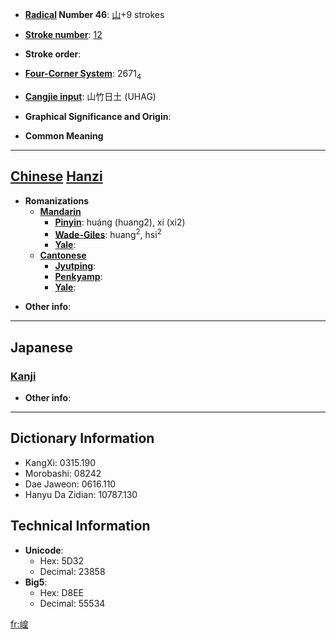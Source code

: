 * '''[[Wiktionary:Chinese radical index| Radical]] Number 46''': [[Wiktionary:Chinese radical index 山|山]]+9 strokes

* '''[[Wiktionary:Chinese total strokes index|Stroke number]]''': [[Wiktionary:Chinese total strokes index 12|12]]

* '''Stroke order''': 

* '''[[Wiktionary:Chinese four corner index|Four-Corner System]]''': 2671<sub>4</sub>

* '''[[Wiktionary:Chinese Cangjie index|Cangjie input]]''': 山竹日土 (UHAG)

* '''Graphical Significance and Origin''': 

* '''Common Meaning'''

----

== [[Chinese]] [[Hanzi]] ==

* '''Romanizations'''
** '''[[Mandarin]]'''
*** '''[[Pinyin]]''': huáng (huang2), xí (xi2)
*** '''[[Wade-Giles]]''': huang<sup>2</sup>, hsi<sup>2</sup>
*** '''[[Yale]]''': 
** '''[[Cantonese]]'''
*** '''[[Jyutping]]''':
*** '''[[Penkyamp]]''': 
*** '''[[Yale]]''': 

* '''Other info''': 

----

==Japanese==
===[[Kanji]]===
{{kanji|on readings=[[こう]] (kō), [[わう]] (wau)|kun readings=}}

* '''Other info''':  

----

== Dictionary Information ==

* KangXi: 0315.190
* Morobashi: 08242
* Dae Jaweon: 0616.110
* Hanyu Da Zidian: 10787.130

== Technical Information ==

* '''Unicode''':
** Hex: 5D32
** Decimal: 23858
* '''Big5''':
** Hex: D8EE
** Decimal: 55534

[[fr:崲]]